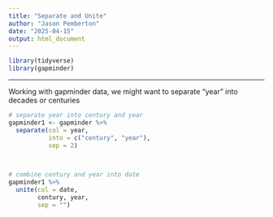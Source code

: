 ```yaml
---
title: "Separate and Unite"
author: "Jason Pemberton"
date: "2025-04-15"
output: html_document
---
```


```r
library(tidyverse)
library(gapminder)
```

---

Working with gapminder data, we might want to separate "year" into decades or centuries
```r
# separate year into century and year
gapminder1 <- gapminder %>% 
  separate(col = year,
           into = c("century", "year"),
           sep = 2)

  

# combine century and year into date
gapminder1 %>% 
  unite(col = date,
        century, year,
        sep = "")

```

